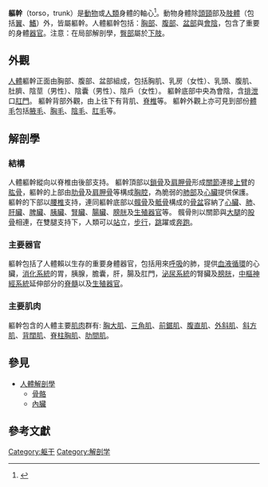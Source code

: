 {{Infobox anatomy
| Name        = 軀幹
| Latin       = truncus
| Greek       =
| Image       = Grays_Anatomy_image1219.gif
| Caption     = 人類[[男性|男性]]軀幹
| Width       = 
| Image2      =
| Caption2    =
| Precursor   =
| System      =
| Artery      =
| Vein        =
| Nerve       =
| Lymph       =
}}
'''軀幹'''（torso，trunk）是[[動物|動物]]或[[人類|人類]]身體的軸心<ref>{{DorlandsDict|eight/000111388|trunk}}</ref>。動物身體除[[頭|頭]][[頸|頸]]部及[[肢體|肢體]]（包括[[翼|翼]]、[[鰭|鰭]]）外，皆屬軀幹。人體軀幹包括：[[胸部|胸部]]、[[腹部|腹部]]、[[盆部|盆部]]與[[會陰|會陰]]，包含了重要的身體[[器官|器官]]。注意：在局部解剖學，[[臀部|臀部]]屬於[[下肢|下肢]]。

== 外觀 ==
[[人體|人體]]軀幹正面由胸部、腹部、盆部組成，包括胸肌、乳房（女性）、乳頭、腹肌、肚臍、陰莖（男性）、陰囊（男性）、陰戶（女性）。 軀幹底部中央為會陰，含[[排泄|排泄]]口[[肛門|肛門]]。 軀幹背部外觀，由上往下有背肌、[[脊椎|脊椎]]等。 軀幹外觀上亦可見到部份[[體毛|體毛]]包括[[腋毛|腋毛]]、[[胸毛|胸毛]]、[[陰毛|陰毛]]、[[肛毛|肛毛]]等。

== 解剖學 ==
=== 結構 ===
人體軀幹縱向以脊椎由後部支持。 軀幹頂部以[[鎖骨|鎖骨]]及[[肩胛骨|肩胛骨]]形成[[關節|關節]]連接[[上臂|上臂]]的[[肱骨|肱骨]]，軀幹的上部由[[肋骨|肋骨]]及[[肩胛骨|肩胛骨]]等構成[[胸腔|胸腔]]，為脆弱的[[肺部|肺部]]及[[心臟|心臟]]提供保護。 軀幹的下部以[[腰椎|腰椎]]支持，連同軀幹底部以[[髖骨|髖骨]]及[[骶骨|骶骨]]構成的[[骨盆|骨盆]]容納了[[心臟|心臟]]、[[肺|肺]]、[[肝臟|肝臟]]、[[脾臟|脾臟]]、[[胰臟|胰臟]]、[[腎臟|腎臟]]、[[腸臟|腸臟]]、[[膀胱|膀胱]]及[[生殖器官|生殖器官]]等。
髖骨則以關節與[[大腿|大腿]]的[[股骨|股骨]]相連，在雙腿支持下，人類可以[[站|站]]立，[[步行|步行]]，[[跳|跳]]躍或[[奔跑|奔跑]]。

=== 主要器官 ===
軀幹包括了人體賴以生存的重要身體器官，包括用來[[呼吸|呼吸]]的肺，提供[[血液循環|血液循環]]的心臟，[[消化系統|消化系統]]的胃，胰腺，膽囊，肝，腸及肛門，[[泌尿系統|泌尿系統]]的腎臟及[[膀胱|膀胱]]，[[中樞神經系統|中樞神經系統]]延伸部分的[[脊髓|脊髓]]以及[[生殖器官|生殖器官]]。

=== 主要肌肉 ===
軀幹包含的人體主要[[肌肉|肌肉]]群有: [[胸大肌|胸大肌]]、[[三角肌|三角肌]]、[[前鋸肌|前鋸肌]]、[[腹直肌|腹直肌]]、[[外斜肌|外斜肌]]、[[斜方肌|斜方肌]]、[[背闊肌|背闊肌]]、[[脊柱胸肌|脊柱胸肌]]、[[肋間肌|肋間肌]]。
 
== 參見 ==
*[[人體解剖學|人體解剖學]]
**[[骨骼|骨骼]] 
**[[內臟|內臟]]

== 參考文獻 ==
{{Reflist}}

[[Category:躯干|Category:躯干]]
[[Category:解剖学|Category:解剖学]]

{{人体解剖学}}